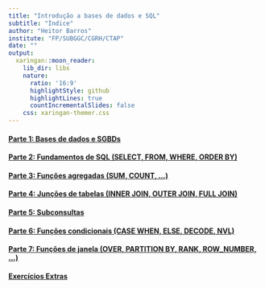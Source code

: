 ```yaml
---
title: "Introdução a bases de dados e SQL"
subtitle: "Índice"
author: "Heitor Barros"
institute: "FP/SUBGGC/CGRH/CTAP"
date: ""
output:
  xaringan::moon_reader:
    lib_dir: libs
    nature:
      ratio: '16:9'
      highlightStyle: github
      highlightLines: true
      countIncrementalSlides: false
    css: xaringan-themer.css
---
```

#### [Parte 1: Bases de dados e SGBDs](https://heitorxbarros.github.io/intro_sql/parte01)
#### [Parte 2: Fundamentos de SQL (SELECT, FROM, WHERE, ORDER BY)](https://heitorxbarros.github.io/intro_sql/parte02)
#### [Parte 3: Funções agregadas (SUM, COUNT, ...)](https://heitorxbarros.github.io/intro_sql/parte03)
#### [Parte 4: Junções de tabelas (INNER JOIN, OUTER JOIN, FULL JOIN)](https://heitorxbarros.github.io/intro_sql/parte04)
#### [Parte 5: Subconsultas](https://heitorxbarros.github.io/intro_sql/parte05)
#### [Parte 6: Funções condicionais (CASE WHEN, ELSE, DECODE, NVL)](https://heitorxbarros.github.io/intro_sql/parte06)
#### [Parte 7: Funções de janela (OVER, PARTITION BY, RANK, ROW_NUMBER, ...)](https://heitorxbarros.github.io/intro_sql/parte07)
#### [Exercícios Extras](https://heitorxbarros.github.io/intro_sql/exercicios_extras)